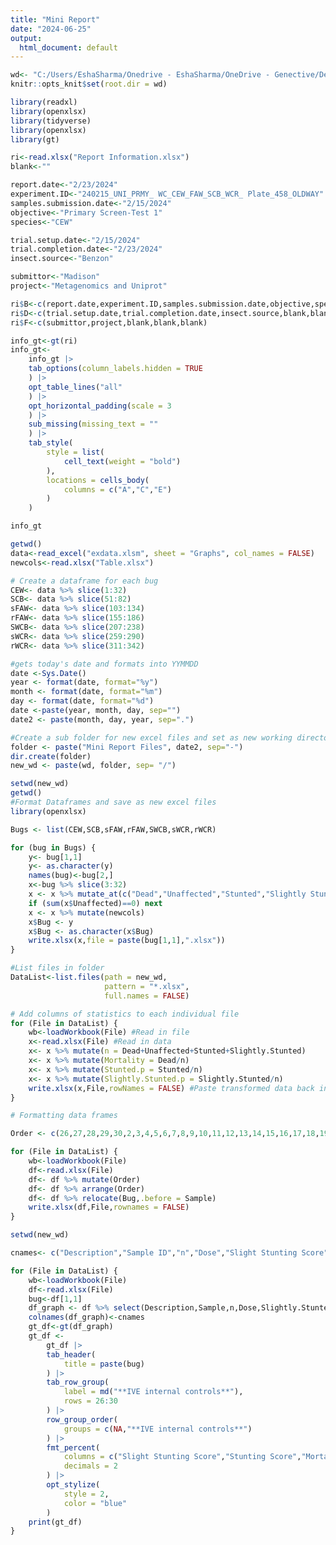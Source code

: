 ```yaml
---
title: "Mini Report"
date: "2024-06-25"
output:
  html_document: default
---
```

```r
wd<- "C:/Users/EshaSharma/Onedrive - EshaSharma/OneDrive - Genective/Desktop/R Studio/IVE_RCode/Data"
knitr::opts_knit$set(root.dir = wd)
```

```r
library(readxl)
library(openxlsx)
library(tidyverse)
library(openxlsx)
library(gt)
```

```r
ri<-read.xlsx("Report Information.xlsx")
blank<-""

report.date<-"2/23/2024"
experiment.ID<-"240215_UNI_PRMY_ WC_CEW_FAW_SCB_WCR_ Plate_458_OLDWAY"
samples.submission.date<-"2/15/2024"
objective<-"Primary Screen-Test 1"
species<-"CEW"

trial.setup.date<-"2/15/2024"
trial.completion.date<-"2/23/2024"
insect.source<-"Benzon"

submittor<-"Madison"
project<-"Metagenomics and Uniprot"

ri$B<-c(report.date,experiment.ID,samples.submission.date,objective,species)
ri$D<-c(trial.setup.date,trial.completion.date,insect.source,blank,blank)
ri$F<-c(submittor,project,blank,blank,blank)

info_gt<-gt(ri)
info_gt<-
    info_gt |>
    tab_options(column_labels.hidden = TRUE
    ) |>
    opt_table_lines("all"
    ) |>
    opt_horizontal_padding(scale = 3
    ) |>
    sub_missing(missing_text = ""
    ) |>
    tab_style(
        style = list(
            cell_text(weight = "bold")
        ),
        locations = cells_body(
            columns = c("A","C","E")
        )
    )

info_gt

```

```r
getwd()
data<-read_excel("exdata.xlsm", sheet = "Graphs", col_names = FALSE)
newcols<-read.xlsx("Table.xlsx")
```

```r
# Create a dataframe for each bug
CEW<- data %>% slice(1:32)
SCB<- data %>% slice(51:82)
sFAW<- data %>% slice(103:134)
rFAW<- data %>% slice(155:186)
SWCB<- data %>% slice(207:238)
sWCR<- data %>% slice(259:290)
rWCR<- data %>% slice(311:342)

```

```r
#gets today's date and formats into YYMMDD
date <-Sys.Date()
year <- format(date, format="%y")
month <- format(date, format="%m")
day <- format(date, format="%d")
date <-paste(year, month, day, sep="")
date2 <- paste(month, day, year, sep=".")

#Create a sub folder for new excel files and set as new working directory
folder <- paste("Mini Report Files", date2, sep="-")
dir.create(folder)
new_wd <- paste(wd, folder, sep= "/")
```


```r
setwd(new_wd)
getwd()
#Format Dataframes and save as new excel files
library(openxlsx)

Bugs <- list(CEW,SCB,sFAW,rFAW,SWCB,sWCR,rWCR)

for (bug in Bugs) {
    y<- bug[1,1]
    y<- as.character(y)
    names(bug)<-bug[2,]
    x<-bug %>% slice(3:32)
    x <- x %>% mutate_at(c("Dead","Unaffected","Stunted","Slightly Stunted","% Average mortality","% Error"), as.numeric)
    if (sum(x$Unaffected)==0) next
    x <- x %>% mutate(newcols)
    x$Bug <- y
    x$Bug <- as.character(x$Bug)
    write.xlsx(x,file = paste(bug[1,1],".xlsx"))
}

#List files in folder
DataList<-list.files(path = new_wd,    
                     pattern = "*.xlsx",
                     full.names = FALSE)

# Add columns of statistics to each individual file
for (File in DataList) {
    wb<-loadWorkbook(File) #Read in file
    x<-read.xlsx(File) #Read in data
    x<- x %>% mutate(n = Dead+Unaffected+Stunted+Slightly.Stunted)
    x<- x %>% mutate(Mortality = Dead/n)
    x<- x %>% mutate(Stunted.p = Stunted/n)        
    x<- x %>% mutate(Slightly.Stunted.p = Slightly.Stunted/n)
    write.xlsx(x,File,rowNames = FALSE) #Paste transformed data back into file
}

# Formatting data frames

Order <- c(26,27,28,29,30,2,3,4,5,6,7,8,9,10,11,12,13,14,15,16,17,18,19,20,21,22,23,24,25,1)

for (File in DataList) {
    wb<-loadWorkbook(File)
    df<-read.xlsx(File)
    df<- df %>% mutate(Order)
    df<- df %>% arrange(Order)
    df<- df %>% relocate(Bug,.before = Sample)
    write.xlsx(df,File,rownames = FALSE)
}

```

```r
setwd(new_wd)

cnames<- c("Description","Sample ID","n","Dose","Slight Stunting Score","Stunting Score","Mortality Score","% Contamination","Stats(if relevant)")

for (File in DataList) {
    wb<-loadWorkbook(File)
    df<-read.xlsx(File)
    bug<-df[1,1]
    df_graph <- df %>% select(Description,Sample,n,Dose,Slightly.Stunted.p,Stunted.p,Mortality,'%.Contamination','Stats.(if.relevant)')
    colnames(df_graph)<-cnames
    gt_df<-gt(df_graph)
    gt_df <-
        gt_df |>
        tab_header(
            title = paste(bug)
        ) |>
        tab_row_group(
            label = md("**IVE internal controls**"),
            rows = 26:30
        ) |>
        row_group_order(
            groups = c(NA,"**IVE internal controls**")
        ) |>
        fmt_percent(
            columns = c("Slight Stunting Score","Stunting Score","Mortality Score","% Contamination"),
            decimals = 2
        ) |>
        opt_stylize(
            style = 2,
            color = "blue"
        )
    print(gt_df)
}


```
